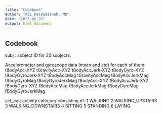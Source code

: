 ---
title: "Codebook"
author: "Ali Hassanzadeh, MD"
date: "2023-06-28"
output: html_document
---

## Codebook

subj : subject ID for 30 subjects.

Accelerometer and gyroscope data (mean and std) for each of them: 
tBodyAcc-XYZ tGravityAcc-XYZ tBodyAccJerk-XYZ tBodyGyro-XYZ tBodyGyroJerk-XYZ tBodyAccMag tGravityAccMag tBodyAccJerkMag tBodyGyroMag tBodyGyroJerkMag fBodyAcc-XYZ fBodyAccJerk-XYZ fBodyGyro-XYZ fBodyAccMag fBodyAccJerkMag fBodyGyroMag fBodyGyroJerkMag

act_cat: activity category consisting of: 1 WALKING 2 WALKING_UPSTAIRS 3 WALKING_DOWNSTAIRS 4 SITTING 5 STANDING 6 LAYING